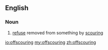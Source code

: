 ==English==

===Noun===
{{en-noun}}

# [[refuse]] removed from something by [[scouring]]

[[io:offscouring]]
[[my:offscouring]]
[[zh:offscouring]]